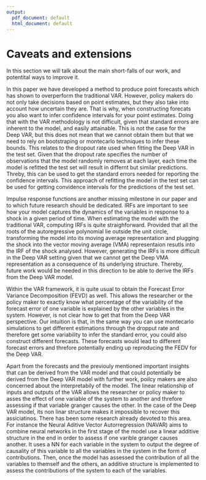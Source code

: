 ```yaml
---
output:
  pdf_document: default
  html_document: default
---
```

# Caveats and extensions

In this section we will talk about the main short-falls of our work, and potentital ways to improve it.

In this paper we have developed a method to produce point forecasts which has shown to overperform the traditional VAR. However, policy makers do not only take decisions based on point estimates, but they also take into account how uncertain they are. That is why, when constructing forecats you also want to infer confidence intervals for your point estimates. Doing that with the VAR methodology is not difficult, given that standard errors are inherent to the model, and easily attainable. This is not the case for the Deep VAR, but this does not mean that we cannot obtain them but that we need to rely on bootstraping or montecarlo techniques to infer these bounds. This relates to the dropout rate used when fitting the Deep VAR in the test set. Given that the dropout rate specifies the number of observations that the model randomly removes at each layer, each time the model is refitted the test set will result in differnt but similar predictions. Threby, this can be used to get the standard errors needed for reporting the confidence intervals. This approach of refitting the model in the test set can be used for getting convidence intervals for the predictions of the test set. 


Impulse response functions are another missing milestone in our paper and to which future research should be dedicated. IRFs are important to see how your model captures the dynamics of the variables in response to a shock in a given period of time. When estimating the model with the traditional VAR, computing IRFs is quite straighforward. Provided that all the roots of the autoregressive polynomial lie outside the unit circle, transforming the model into its moving average representation and plugging the shock into the vector moving average (VMA) representaion resutls into the IRF of the shock analysed. However, generating the IRFs is more difficult in the Deep VAR setting given that we cannot get the Deep VMA representation as a consequence of its underlying structure. Thereby, future work would be needed in this direction to be able to derive the IRFs from the Deep VAR model. 

Within the VAR framework, it is quite usual to obtain the Forecast Error Variance Decomposition (FEVD) as well. This allows the researcher or the policy maker to exactly know what percentage of the variability of the forecast error of one variable is explained by the other variables in the system. However, is not clear how to get that from the Deep VAR perspective. Our intuition is that, in the same way you can use montecarlo simulations to get different estimations through the dropput rate and therefore get some variability to infer the standard error, you could also construct different forecasts. These forecasts would lead to different forecast errors and threfore potentially ending up reproducing the FEDV for the Deep VAR.

Apart from the forecasts and the previouly mentioned important insights that can be derived from the VAR model and that could potentially be derived from the Deep VAR model with further work, poilcy makers are also concerned about the interpretabily of the model. The linear relationship of inputs and outputs of the VAR allows the researcher or policy maker to asses the effect of one variable of the system to another and threfore assessing if that variable granger causes the other. In the case of the Deep VAR model, its non linar structure makes it impossible to recover this assiciatinos. There has been some research already devoted to this area. For instance the Neural Aditive Vector Autorregression (NAVAR) aims to combine neural networks in the first stage of the model use a linear additive structure in the end in order to assess if one varible granger causes another. It uses a NN for each variable in the system to output the degree of causality of this variable to all the variables in the system in the form of contributions. Then, once the model has assessed the contribution of all the variables to themself and the others, an additive structure is implemented to assess the contributions of the system to each of the variables.




